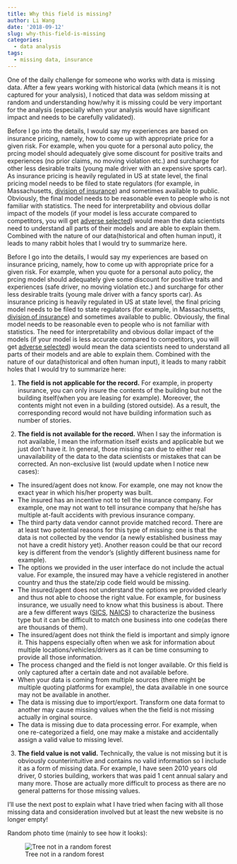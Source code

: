 ```yaml
---
title: Why this field is missing?
author: Li Wang
date: '2018-09-12'
slug: why-this-field-is-missing
categories:
  - data analysis
tags:
  - missing data, insurance
---
```


One of the daily challenge for someone who works with data is missing data. After a few years working with historical data (which means it is not captured for your analysis), I noticed that data was seldom missing at random and understanding how/why it is missing could be very important for the analysis (especially when your analysis would have significant impact and needs to be carefully validated).

Before I go into the details, I would say my experiences are based on insurance pricing, namely, how to come up with appropriate price for a given risk. For example, when you quote for a personal auto policy, the prcing model should adequately give some discount for positive traits and experiences (no prior claims, no moving violation etc.) and surcharge for other less desirable traits (young male driver with an expensive sports car). As insurance pricing is heavily regulated in US at state level, the final pricing model needs to be filed to state regulators (for example, in Massachusetts, [division of insurance](https://www.mass.gov/orgs/division-of-insurance)) and sometimes available to public. Obviously, the final model needs to be reasonable even to people who is not familiar with statistics. The need for interpretability and obvious dollar impact of the models (if your model is less accurate compared to competitors, you will get [adverse selected](https://en.wikipedia.org/wiki/Adverse_selection#Insurance)) would mean the data scientists need to understand all parts of their models and are able to explain them. Combined with the nature of our data(historical and often human input), it leads to many rabbit holes that I would try to summarize here. 

Before I go into the details, I would say my experiences are based on insurance pricing, namely, how to come up with appropriate price for a given risk. For example, when you quote for a personal auto policy, the prcing model should adequately give some discount for positive traits and experiences (safe driver, no moving violation etc.) and surcharge for other less desirable traits (young male driver with a fancy sports car). As insurance pricing is heavily regulated in US at state level, the final pricing model needs to be filed to state regulators (for example, in Massachusetts, [division of insurance](https://www.mass.gov/orgs/division-of-insurance)) and sometimes available to public. Obviously, the final model needs to be reasonable even to people who is not familiar with statistics. The need for interpretability and obvious dollar impact of the models (if your model is less accurate compared to competitors, you will get [adverse selected](https://en.wikipedia.org/wiki/Adverse_selection#Insurance)) would mean the data scientists need to understand all parts of their models and are able to explain them. Combined with the nature of our data(historical and often human input), it leads to many rabbit holes that I would try to summarize here:

1. **The field is not applicable for the record.** For example, in property insurance, you can only insure the contents of the building but not the building itself(when you are leasing for example). Moreover, the contents might not even in a building (stored outside). As a result, the corresponding record would not have building information such as number of stories.

2. **The field is not available for the record.** When I say the information is not available, I mean the information itself exists and applicable but we just don't have it. In general, those missing can due to either real unavailability of the data to the data scientists or mistakes that can be corrected. An non-exclusive list (would update when I notice new cases):
  + The insured/agent does not know. For example, one may not know the exact year in which his/her property was built. 
  + The insured has an incentive not to tell the insurance company. For example, one may not want to tell insurance company that he/she has multiple at-fault accidents with previous insurance company.
  + The third party data vendor cannot provide matched record. There are at least two potential reasons for this type of missing: one is that the data is not collected by the vendor (a newly established business may not have a credit history yet). Another reason could be that our record key is different from the vendor's (slightly different business name for example).
  + The options we provided in the user interface do not include the actual value. For example, the insured may have a vehicle registered in another country and thus the state/zip code field would be missing. 
  + The insured/agent does not understand the options we provided clearly and thus not able to choose the right value. For example, for business insurance, we usually need to know what this business is about. There are a few different ways ([SICS](https://www.osha.gov/pls/imis/sic_manual.html), [NAICS](https://www.census.gov/eos/www/naics/)) to characterize the business type but it can be difficult to match one business into one code(as there are thousands of them).  
  + The insured/agent does not think the field is important and simply ignore it. This happens especially often when we ask for information about multiple locations/vehicles/drivers as it can be time consuming to provide all those information.
  + The process changed and the field is not longer available. Or this field is only captured after a certain date and not available before. 
  + When your data is coming from multiple sources (there might be multiple quoting platforms for example), the data available in one source may not be available in another. 
  + The data is missing due to import/export. Transform one data format to another may cause missing values when the the field is not missing actually in orginal source. 
  + The data is missing due to data processing error. For example, when one re-categorized a field, one may make a mistake and accidentally assign a valid value to missing level.

3. **The field value is not valid.** Technically, the value is not missing but it is obviously counterintuitive and contains no valid information so I include it as a form of missing data. For example, I have seen 2010 years old driver, 0 stories building, workers that was paid 1 cent annual salary and many more. Those are actually more difficult to process as there are no general patterns for those missing values. 

I'll use the next post to explain what I have tried when facing with all those missing data and consideration involved but at least the new website is no longer empty!

Random photo time (mainly to see how it looks):

![Tree not in a random forest](/post/2018-09-12-why-this-field-is-missing_files/IMG_2008.jpg)









